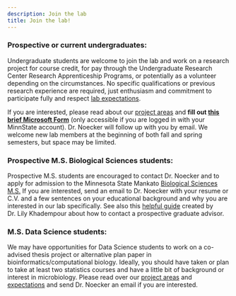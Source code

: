 ```yaml
---
description: Join the lab
title: Join the lab!
---
```


### **Prospective or current undergraduates:**
Undergraduate students are welcome to join the lab and work on a research project for course credit, for pay through the Undergraduate Research Center Research Apprenticeship Programs, or potentially as a volunteer depending on the circumstances. No specific qualifications or previous research experience are required, just enthusiasm and commitment to participate fully and respect [lab expectations](../lab_culture).

If you are interested, please read about our [project areas](../research) and **fill out [this brief Microsoft Form](https://forms.office.com/Pages/ResponsePage.aspx?id=xscRULQKq0ae9PrnSpIafwuugNwK8CdKjj1LqndxT1VURFRKREVPU0JWMk9RSzZRUjRLNzc4T0IzNC4u)** (only accessible if you are logged in with your MinnState account). Dr. Noecker will follow up with you by email. We welcome new lab members at the beginning of both fall and spring semesters, but space may be limited. 

<!-- If you are interested, please fill out [this brief Microsoft Form]() (only accessible if you are logged in with your MNSU account). Dr. Noecker will follow up with you by email.
## another nice blurb: http://zimmer.fresnostate.edu/~jross/
-->

### **Prospective M.S. Biological Sciences students:**
Prospective M.S. students are encouraged to contact Dr. Noecker and to apply for admission to the Minnesota State Mankato [Biological Sciences M.S.](https://grad.mnsu.edu/all-graduate-programs/biology-master-of-science/) If you are interested, send an email to Dr. Noecker with your resume or C.V. and a few sentences on your educational background and why you are interested in our lab specifically. See also this [helpful guide](https://sites.google.com/view/apply-academic-positions/graduate-student) created by Dr. Lily Khadempour about how to contact a prospective graduate advisor. 


### **M.S. Data Science students:**
We may have opportunities for Data Science students to work on a co-advised thesis project or alternative plan paper in bioinformatics/computational biology. Ideally, you should have taken or plan to take at least two statistics courses and have a little bit of background or interest in microbiology. Please read over our [project areas](../research) and [expectations](../lab_culture) and send Dr. Noecker an email if you are interested. 